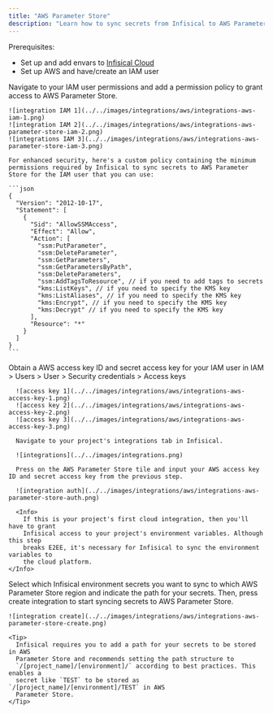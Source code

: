 ```yaml
---
title: "AWS Parameter Store"
description: "Learn how to sync secrets from Infisical to AWS Parameter Store."
---
```


Prerequisites:

- Set up and add envars to [Infisical Cloud](https://app.infisical.com)
- Set up AWS and have/create an IAM user

<Steps>
  <Step title="Grant the IAM user permissions to access AWS Parameter Store">
    Navigate to your IAM user permissions and add a permission policy to grant access to AWS Parameter Store.

    ![integration IAM 1](../../images/integrations/aws/integrations-aws-iam-1.png)
    ![integration IAM 2](../../images/integrations/aws/integrations-aws-parameter-store-iam-2.png)
    ![integrations IAM 3](../../images/integrations/aws/integrations-aws-parameter-store-iam-3.png)

    For enhanced security, here's a custom policy containing the minimum permissions required by Infisical to sync secrets to AWS Parameter Store for the IAM user that you can use:

    ```json
    {
      "Version": "2012-10-17",
      "Statement": [
        {
          "Sid": "AllowSSMAccess",
          "Effect": "Allow",
          "Action": [
            "ssm:PutParameter",
            "ssm:DeleteParameter",
            "ssm:GetParameters",
            "ssm:GetParametersByPath",
            "ssm:DeleteParameters",
            "ssm:AddTagsToResource", // if you need to add tags to secrets
            "kms:ListKeys", // if you need to specify the KMS key
            "kms:ListAliases", // if you need to specify the KMS key
            "kms:Encrypt", // if you need to specify the KMS key
            "kms:Decrypt" // if you need to specify the KMS key
          ],
          "Resource": "*"
        }
      ]
    }
    ```

  </Step>
  <Step title="Authorize Infisical for AWS Parameter store">
    Obtain a AWS access key ID and secret access key for your IAM user in IAM > Users > User > Security credentials > Access keys

      ![access key 1](../../images/integrations/aws/integrations-aws-access-key-1.png)
      ![access key 2](../../images/integrations/aws/integrations-aws-access-key-2.png)
      ![access key 3](../../images/integrations/aws/integrations-aws-access-key-3.png)

      Navigate to your project's integrations tab in Infisical.

      ![integrations](../../images/integrations.png)

      Press on the AWS Parameter Store tile and input your AWS access key ID and secret access key from the previous step.

      ![integration auth](../../images/integrations/aws/integrations-aws-parameter-store-auth.png)

      <Info>
        If this is your project's first cloud integration, then you'll have to grant
        Infisical access to your project's environment variables. Although this step
        breaks E2EE, it's necessary for Infisical to sync the environment variables to
        the cloud platform.
    </Info>

  </Step>
  <Step title="Start integration">
    Select which Infisical environment secrets you want to sync to which AWS Parameter Store region and indicate the path for your secrets. Then, press create integration to start syncing secrets to AWS Parameter Store.

    ![integration create](../../images/integrations/aws/integrations-aws-parameter-store-create.png)

    <Tip>
      Infisical requires you to add a path for your secrets to be stored in AWS
      Parameter Store and recommends setting the path structure to
      `/[project_name]/[environment]/` according to best practices. This enables a
      secret like `TEST` to be stored as `/[project_name]/[environment]/TEST` in AWS
      Parameter Store.
    </Tip>

  </Step>
</Steps>

